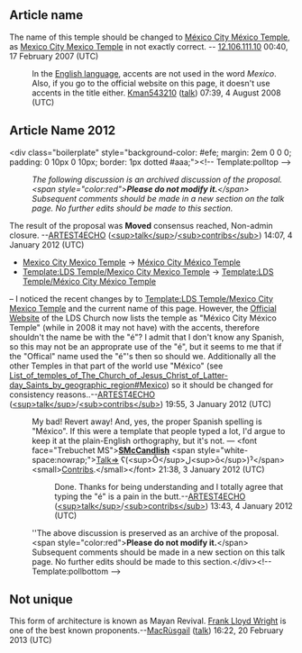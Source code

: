 <article id="18711358" title=Talk:Mexico City Mexico Temple>
	<talkpage id="18711358" title="Talk:Mexico City Mexico Temple">
{{talk header}}
{{WikiProjectBannerShell|1=
 {{ChristianityWikiProject|class=stub|importance=low}}
 {{LDSproject|class=stub|importance=low}}
 {{ProjectMexico|class=stub|importance=low}}
}}

==Article name==
The name of this temple should be changed to [[México City México Temple]], as [[Mexico City Mexico Temple]] in not exactly correct. -- [[User:12.106.111.10|12.106.111.10]] 00:40, 17 February 2007 (UTC)

:In the [[English language]], accents are not used in the word ''Mexico''. Also, if you go to the official website on this page, it doesn't use accents in the title either. [[User:Kman543210|Kman543210]] ([[User talk:Kman543210|talk]]) 07:39, 4 August 2008 (UTC)

==Article Name 2012==
&lt;div class=&quot;boilerplate&quot; style=&quot;background-color: #efe; margin: 2em 0 0 0; padding: 0 10px 0 10px; border: 1px dotted #aaa;&quot;&gt;&lt;!-- Template:polltop --&gt;
:''The following discussion is an archived discussion of the proposal. &lt;span style=&quot;color:red&quot;&gt;'''Please do not modify it.'''&lt;/span&gt; Subsequent comments should be made in a new section on the talk page. No further edits should be made to this section. ''

The result of the proposal was '''Moved''' consensus reached, Non-admin closure. --[[User:ARTEST4ECHO|ARTEST4ECHO]] ([[User talk:ARTEST4ECHO|&lt;sup&gt;talk&lt;/sup&gt;]]/[[Special:Contributions/ARTEST4ECHO|&lt;sub&gt;contribs&lt;/sub&gt;]]) 14:07, 4 January 2012 (UTC)
{{movereq old|multiple=yes
|current1=Mexico City Mexico Temple|new1=México City México Temple|current2=Template:LDS Temple/Mexico City Mexico Temple|new2=Template:LDS Temple/México City México Temple}}

* [[Mexico City Mexico Temple]] → [[México City México Temple]]
* [[Template:LDS Temple/Mexico City Mexico Temple]] → [[Template:LDS Temple/México City México Temple]]
– I noticed the recent changes by {{User|SMcCandlish}} to [[Template:LDS Temple/Mexico City Mexico Temple]] and the current name of this page.  However, the [http://lds.org/church/temples/mexico-city-mexico?lang=eng Official Website] of the LDS Church now lists the temple as &quot;México City México Temple&quot; (while in 2008 it may not have) with the accents, therefore shouldn't the name be with the &quot;é&quot;?  I admit that I don't know any Spanish, so this may not be an approprate use of the &quot;é&quot;, but it seems to me that if the &quot;Offical&quot; name used the &quot;é&quot;'s then so should we.  Additionally all the other Temples in that part of the world use &quot;México&quot; (see [[List_of_temples_of_The_Church_of_Jesus_Christ_of_Latter-day_Saints_by_geographic_region#Mexico]]) so it should be changed for consistency reasons..--[[User:ARTEST4ECHO|ARTEST4ECHO]] ([[User talk:ARTEST4ECHO|&lt;sup&gt;talk&lt;/sup&gt;]]/[[Special:Contributions/ARTEST4ECHO|&lt;sub&gt;contribs&lt;/sub&gt;]]) 19:55, 3 January 2012 (UTC)
:My bad! Revert away! And, yes, the proper Spanish spelling is &quot;México&quot;. If this were a template that people typed a lot, I'd argue to keep it at the plain-English orthography, but it's not. — &lt;font face=&quot;Trebuchet MS&quot;&gt;'''[[User:SMcCandlish|SMcCandlish]]'''   &lt;span style=&quot;white-space:nowrap;&quot;&gt;[[User talk:SMcCandlish|Talk⇒]] ʕ(&lt;sup&gt;Õ&lt;/sup&gt;ل&lt;sup&gt;ō&lt;/sup&gt;)ˀ&lt;/span&gt;  &lt;small&gt;[[Special:Contributions/SMcCandlish|Contribs]].&lt;/small&gt;&lt;/font&gt; 21:38, 3 January 2012 (UTC)
::Done.  Thanks for being understanding and I totally agree that typing the &quot;é&quot; is a pain in the butt.--[[User:ARTEST4ECHO|ARTEST4ECHO]] ([[User talk:ARTEST4ECHO|&lt;sup&gt;talk&lt;/sup&gt;]]/[[Special:Contributions/ARTEST4ECHO|&lt;sub&gt;contribs&lt;/sub&gt;]]) 13:43, 4 January 2012 (UTC)
:''The above discussion is preserved as an archive of the proposal.  &lt;span style=&quot;color:red&quot;&gt;'''Please do not modify it.'''&lt;/span&gt; Subsequent comments should be made in a new section on this talk page. No further edits should be made to this section.&lt;/div&gt;&lt;!-- Template:pollbottom --&gt;

== Not unique ==

This form of architecture is known as Mayan Revival. [[Frank Lloyd Wright]] is one of the best known proponents.--[[User:MacRusgail|MacRùsgail]] ([[User talk:MacRusgail|talk]]) 16:22, 20 February 2013 (UTC)
	</talkpage>
</article>